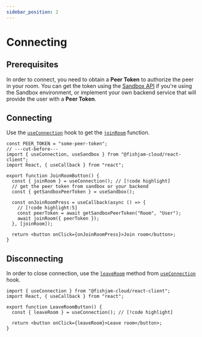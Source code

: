 ```yaml
---
sidebar_position: 2
---
```


# Connecting

## Prerequisites

In order to connect, you need to obtain a **Peer Token** to authorize the peer in your room.
You can get the token using the [Sandbox API](../../how-to/features/sandbox-api-testing) if you're using the Sandbox environment, or implement your own backend service that will provide the user with a **Peer Token**.

## Connecting

Use the [`useConnection`](../../api/web/functions/useConnection) hook to get
the [`joinRoom`](../../api/web/functions/useConnection#joinroom) function.

```tsx
const PEER_TOKEN = "some-peer-token";
// ---cut-before---
import { useConnection, useSandbox } from "@fishjam-cloud/react-client";
import React, { useCallback } from "react";

export function JoinRoomButton() {
  const { joinRoom } = useConnection(); // [!code highlight]
  // get the peer token from sandbox or your backend
  const { getSandboxPeerToken } = useSandbox();

  const onJoinRoomPress = useCallback(async () => {
    // [!code highlight:5]
    const peerToken = await getSandboxPeerToken("Room", "User");
    await joinRoom({ peerToken });
  }, [joinRoom]);

  return <button onClick={onJoinRoomPress}>Join room</button>;
}
```

## Disconnecting

In order to close connection, use the [`leaveRoom`](../../api/web/functions/useConnection#leaveroom) method
from [`useConnection`](../../api/web/functions/useConnection) hook.

```tsx
import { useConnection } from "@fishjam-cloud/react-client";
import React, { useCallback } from "react";

export function LeaveRoomButton() {
  const { leaveRoom } = useConnection(); // [!code highlight]

  return <button onClick={leaveRoom}>Leave room</button>;
}
```
